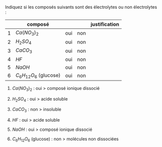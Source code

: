 :::::: {.Exercise-container}
::: {.Exercise data-latex=""}

Indiquez si les composés suivants sont des électrolytes ou non électrolytes :

:::

|     | composé                  |     |     | justification |
| --- | ------------------------ | :-: | :-: | ------------- |
| 1   | $Ca(NO_3)_2$             | oui | non |               |
| 2   | $H_2SO_4$                | oui | non |               |
| 3   | $CaCO_3$                 | oui | non |               |
| 4   | $HF$                     | oui | non |               |
| 5   | $NaOH$                   | oui | non |               |
| 6   | $C_6H_{12}O_6$ (glucose) | oui | non |               |

::::::

::: {.Answer data-latex=""}

1. $Ca(NO_3)_2$ : oui > composé ionique dissocié

2. $H_2SO_4$ : oui > acide soluble

3. $CaCO_3$ : non > insoluble

4. $HF$ : oui > acide soluble

5. $NaOH$ : oui > composé ionique dissocié

6. $C_6H_{12}O_6$ (glucose) : non > molécules non dissociées

:::

